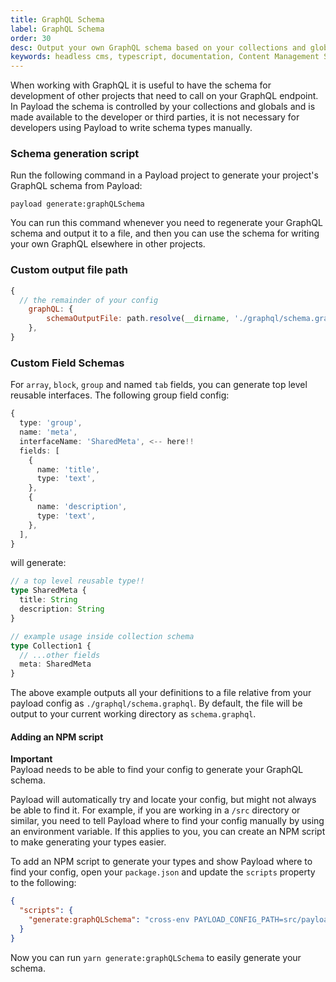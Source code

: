 ```yaml
---
title: GraphQL Schema
label: GraphQL Schema
order: 30
desc: Output your own GraphQL schema based on your collections and globals to a file.
keywords: headless cms, typescript, documentation, Content Management System, cms, headless, javascript, node, react, express
---
```


When working with GraphQL it is useful to have the schema for development of other projects that need to call on your GraphQL endpoint. In Payload the schema is controlled by your collections and globals and is made available to the developer or third parties, it is not necessary for developers using Payload to write schema types manually.

### Schema generation script

Run the following command in a Payload project to generate your project's GraphQL schema from Payload:

```
payload generate:graphQLSchema
```

You can run this command whenever you need to regenerate your GraphQL schema and output it to a file, and then you can use the schema for writing your own GraphQL elsewhere in other projects.

### Custom output file path

```js
{
  // the remainder of your config
	graphQL: {
		schemaOutputFile: path.resolve(__dirname, './graphql/schema.graphql'),
	},
}
```

### Custom Field Schemas

For `array`, `block`, `group` and named `tab` fields, you can generate top level reusable interfaces. The following group field config:

```ts
{
  type: 'group',
  name: 'meta',
  interfaceName: 'SharedMeta', <-- here!!
  fields: [
    {
      name: 'title',
      type: 'text',
    },
    {
      name: 'description',
      type: 'text',
    },
  ],
}
```

will generate:

```ts
// a top level reusable type!!
type SharedMeta {
  title: String
  description: String
}

// example usage inside collection schema
type Collection1 {
  // ...other fields
  meta: SharedMeta
}
```

The above example outputs all your definitions to a file relative from your payload config as `./graphql/schema.graphql`. By default, the file will be output to your current working directory as `schema.graphql`.

#### Adding an NPM script

<Banner type="warning">
  <strong>Important</strong>
  <br />
  Payload needs to be able to find your config to generate your GraphQL schema.
</Banner>

Payload will automatically try and locate your config, but might not always be able to find it. For example, if you are working in a `/src` directory or similar, you need to tell Payload where to find your config manually by using an environment variable. If this applies to you, you can create an NPM script to make generating your types easier.

To add an NPM script to generate your types and show Payload where to find your config, open your `package.json` and update the `scripts` property to the following:

```json
{
  "scripts": {
    "generate:graphQLSchema": "cross-env PAYLOAD_CONFIG_PATH=src/payload.config.ts payload generate:graphQLSchema"
  }
}
```

Now you can run `yarn generate:graphQLSchema` to easily generate your schema.
